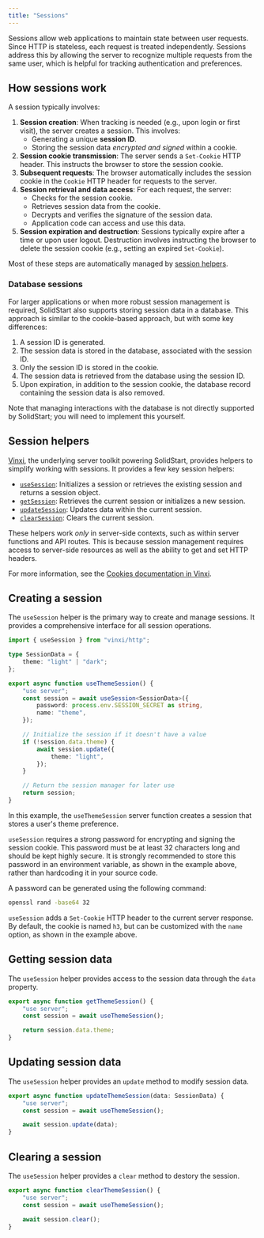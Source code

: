 ```yaml
---
title: "Sessions"
---
```


Sessions allow web applications to maintain state between user requests.
Since HTTP is stateless, each request is treated independently.
Sessions address this by allowing the server to recognize multiple requests from the same user, which is helpful for tracking authentication and preferences.


## How sessions work

A session typically involves:

1. **Session creation**: When tracking is needed (e.g., upon login or first visit), the server creates a session.
   This involves:
   - Generating a unique **session ID**.
   - Storing the session data _encrypted and signed_ within a cookie.
2. **Session cookie transmission**: The server sends a `Set-Cookie` HTTP header.
   This instructs the browser to store the session cookie.
3. **Subsequent requests**: The browser automatically includes the session cookie in the `Cookie` HTTP header for requests to the server.
4. **Session retrieval and data access**: For each request, the server:
   - Checks for the session cookie.
   - Retrieves session data from the cookie.
   - Decrypts and verifies the signature of the session data.
   - Application code can access and use this data.
5. **Session expiration and destruction**: Sessions typically expire after a time or upon user logout.
   Destruction involves instructing the browser to delete the session cookie (e.g., setting an expired `Set-Cookie`).

Most of these steps are automatically managed by [session helpers](#session-helpers).

### Database sessions

For larger applications or when more robust session management is required, SolidStart also supports storing session data in a database.
This approach is similar to the cookie-based approach, but with some key differences:

1. A session ID is generated.
2. The session data is stored in the database, associated with the session ID.
3. Only the session ID is stored in the cookie.
4. The session data is retrieved from the database using the session ID.
5. Upon expiration, in addition to the session cookie, the database record containing the session data is also removed.

Note that managing interactions with the database is not directly supported by SolidStart; you will need to implement this yourself.

## Session helpers

[Vinxi](https://vinxi.vercel.app), the underlying server toolkit powering SolidStart, provides helpers to simplify working with sessions.
It provides a few key session helpers:

- [`useSession`](https://vinxi.vercel.app/api/server/session.html#usesession): Initializes a session or retrieves the existing session and returns a session object.
- [`getSession`](https://vinxi.vercel.app/api/server/session.html#getsession): Retrieves the current session or initializes a new session.
- [`updateSession`](https://vinxi.vercel.app/api/server/session.html#updatesession): Updates data within the current session.
- [`clearSession`](https://vinxi.vercel.app/api/server/session.html#clearsession): Clears the current session.

These helpers work _only_ in server-side contexts, such as within server functions and API routes.
This is because session management requires access to server-side resources as well as the ability to get and set HTTP headers.

For more information, see the [Cookies documentation in Vinxi](https://vinxi.vercel.app/api/server/session.html).

## Creating a session

The `useSession` helper is the primary way to create and manage sessions.
It provides a comprehensive interface for all session operations.

```ts title="src/lib/session.ts"
import { useSession } from "vinxi/http";

type SessionData = {
	theme: "light" | "dark";
};

export async function useThemeSession() {
	"use server";
	const session = await useSession<SessionData>({
		password: process.env.SESSION_SECRET as string,
		name: "theme",
	});

	// Initialize the session if it doesn't have a value
	if (!session.data.theme) {
		await session.update({
			theme: "light",
		});
	}

	// Return the session manager for later use
	return session;
}
```

In this example, the `useThemeSession` server function creates a session that stores a user's theme preference.

`useSession` requires a strong password for encrypting and signing the session cookie.
This password must be at least 32 characters long and should be kept highly secure.
It is strongly recommended to store this password in an environment variable, as shown in the example above, rather than hardcoding it in your source code.

A password can be generated using the following command:

```sh frame="none"
openssl rand -base64 32
```

`useSession` adds a `Set-Cookie` HTTP header to the current server response.
By default, the cookie is named `h3`, but can be customized with the `name` option, as shown in the example above.

## Getting session data

The `useSession` helper provides access to the session data through the `data` property.

```ts title="src/lib/session.ts"
export async function getThemeSession() {
	"use server";
	const session = await useThemeSession();

	return session.data.theme;
}
```

## Updating session data

The `useSession` helper provides an `update` method to modify session data.

```ts title="src/lib/session.ts"
export async function updateThemeSession(data: SessionData) {
	"use server";
	const session = await useThemeSession();

	await session.update(data);
}
```

## Clearing a session

The `useSession` helper provides a `clear` method to destory the session.

```ts title="src/lib/session.ts"
export async function clearThemeSession() {
	"use server";
	const session = await useThemeSession();

	await session.clear();
}
```
